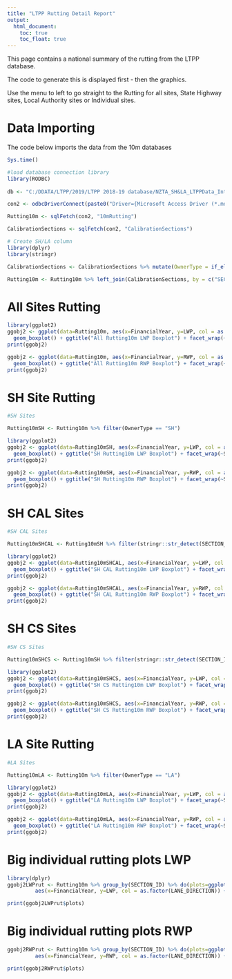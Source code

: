 ---
title: "LTPP Rutting Detail Report"
output:
  html_document:
    toc: true
    toc_float: true
---
This page contains a national summary of the rutting  from the LTPP database.  

The code to generate this is displayed first - then the graphics.  
  
Use the menu to left to go straight to the Rutting for all sites, State Highway sites, Local Authority sites or Individual sites.  

# Data Importing
The code below imports the data from the 10m databases

```{r import data, fig.height=40, fig.width=12, echo=TRUE}

Sys.time()

#load database connection library
library(RODBC)
 
db <- "C:/DDATA/LTPP/2019/LTPP 2018-19 database/NZTA_SH&LA_LTPPData_IntCalib_1Jul2001-30Jun2019.mdb"

con2 <- odbcDriverConnect(paste0("Driver={Microsoft Access Driver (*.mdb, *.accdb)}; DBQ=", db))

Rutting10m <- sqlFetch(con2, "10mRutting")

CalibrationSections <- sqlFetch(con2, "CalibrationSections")

# Create SH/LA column
library(dplyr)
library(stringr)

CalibrationSections <- CalibrationSections %>% mutate(OwnerType = if_else((str_detect(CAL_SECTION_ID, "CAL")|str_detect(CAL_SECTION_ID, "CS")), "SH", "LA"))

Rutting10m <- Rutting10m %>% left_join(CalibrationSections, by = c("SECTION_ID"="CAL_SECTION_ID"))
```


# All Sites Rutting

```{r plot Rutting10m on A3, fig.height=40, fig.width=12, echo=TRUE}

library(ggplot2)
ggobj2 <- ggplot(data=Rutting10m, aes(x=FinancialYear, y=LWP, col = as.factor(LANE_DIRECTION))) +
  geom_boxplot() + ggtitle("All Rutting10m LWP Boxplot") + facet_wrap(~SECTION_ID, ncol =5) + ylab("LWP Rutting (mm)") + xlab("Financial Year") + theme(axis.text.x=element_text(angle=90,hjust=1,vjust=0.5)) + labs(col = "I/D")
print(ggobj2)

ggobj2 <- ggplot(data=Rutting10m, aes(x=FinancialYear, y=RWP, col = as.factor(LANE_DIRECTION))) +
  geom_boxplot() + ggtitle("All Rutting10m RWP Boxplot") + facet_wrap(~SECTION_ID, ncol =5) + ylab("RWP Rutting (mm)") + xlab("Financial Year") + theme(axis.text.x=element_text(angle=90,hjust=1,vjust=0.5)) + labs(col = "I/D")
print(ggobj2)
```

# SH Site Rutting

```{r plot Rutting10m SH Site on A3, fig.height=40, fig.width=12, echo=TRUE}

#SH Sites

Rutting10mSH <- Rutting10m %>% filter(OwnerType == "SH")

library(ggplot2)
ggobj2 <- ggplot(data=Rutting10mSH, aes(x=FinancialYear, y=LWP, col = as.factor(LANE_DIRECTION))) +
  geom_boxplot() + ggtitle("SH Rutting10m LWP Boxplot") + facet_wrap(~SECTION_ID, ncol =5) + ylab("LWP Rutting (mm)") + xlab("Financial Year") + theme(axis.text.x=element_text(angle=90,hjust=1,vjust=0.5)) + labs(col = "I/D")
print(ggobj2)

ggobj2 <- ggplot(data=Rutting10mSH, aes(x=FinancialYear, y=RWP, col = as.factor(LANE_DIRECTION))) +
  geom_boxplot() + ggtitle("SH Rutting10m RWP Boxplot") + facet_wrap(~SECTION_ID, ncol =5)  + ylab("RWP Rutting (mm)") + xlab("Financial Year") + theme(axis.text.x=element_text(angle=90,hjust=1,vjust=0.5)) + labs(col = "I/D")
print(ggobj2)
```

# SH CAL Sites

```{r plot Rutting10m SH CAL Site on A3, fig.height=20, fig.width=12, echo=TRUE}

#SH CAL Sites

Rutting10mSHCAL <- Rutting10mSH %>% filter(stringr::str_detect(SECTION_ID, "CAL"))

library(ggplot2)
ggobj2 <- ggplot(data=Rutting10mSHCAL, aes(x=FinancialYear, y=LWP, col = as.factor(LANE_DIRECTION))) +
  geom_boxplot() + ggtitle("SH CAL Rutting10m LWP Boxplot") + facet_wrap(~SECTION_ID, ncol =5) + ylab("LWP Rutting (mm)") + xlab("Financial Year") + theme(axis.text.x=element_text(angle=90,hjust=1,vjust=0.5)) + labs(col = "I/D")
print(ggobj2)

ggobj2 <- ggplot(data=Rutting10mSHCAL, aes(x=FinancialYear, y=RWP, col = as.factor(LANE_DIRECTION))) +
  geom_boxplot() + ggtitle("SH CAL Rutting10m RWP Boxplot") + facet_wrap(~SECTION_ID, ncol =5)  + ylab("RWP Rutting (mm)") + xlab("Financial Year") + theme(axis.text.x=element_text(angle=90,hjust=1,vjust=0.5)) + labs(col = "I/D")
print(ggobj2)

```

# SH CS Sites

```{r plot Rutting10m SH CS Site on A3, fig.height=20, fig.width=12, echo=TRUE}

#SH CS Sites

Rutting10mSHCS <- Rutting10mSH %>% filter(stringr::str_detect(SECTION_ID, "CS"))

library(ggplot2)
ggobj2 <- ggplot(data=Rutting10mSHCS, aes(x=FinancialYear, y=LWP, col = as.factor(LANE_DIRECTION))) +
  geom_boxplot() + ggtitle("SH CS Rutting10m LWP Boxplot") + facet_wrap(~SECTION_ID, ncol =5) + ylab("LWP Rutting (mm)") + xlab("Financial Year") + theme(axis.text.x=element_text(angle=90,hjust=1,vjust=0.5)) + labs(col = "I/D")
print(ggobj2)

ggobj2 <- ggplot(data=Rutting10mSHCS, aes(x=FinancialYear, y=RWP, col = as.factor(LANE_DIRECTION))) +
  geom_boxplot() + ggtitle("SH CS Rutting10m RWP Boxplot") + facet_wrap(~SECTION_ID, ncol =5)  + ylab("RWP Rutting (mm)") + xlab("Financial Year") + theme(axis.text.x=element_text(angle=90,hjust=1,vjust=0.5)) + labs(col = "I/D")
print(ggobj2)

```

# LA Site Rutting

```{r plot Rutting10m LA Site on A3, fig.height=20, fig.width=12, echo=TRUE}

#LA Sites

Rutting10mLA <- Rutting10m %>% filter(OwnerType == "LA")

library(ggplot2)
ggobj2 <- ggplot(data=Rutting10mLA, aes(x=FinancialYear, y=LWP, col = as.factor(LANE_DIRECTION))) +
  geom_boxplot() + ggtitle("LA Rutting10m LWP Boxplot") + facet_wrap(~SECTION_ID, ncol =5) + ylab("LWP Rutting (mm)") + xlab("Financial Year") + theme(axis.text.x=element_text(angle=90,hjust=1,vjust=0.5)) + labs(col = "I/D")
print(ggobj2)

ggobj2 <- ggplot(data=Rutting10mLA, aes(x=FinancialYear, y=RWP, col = as.factor(LANE_DIRECTION))) +
  geom_boxplot() + ggtitle("LA Rutting10m RWP Boxplot") + facet_wrap(~SECTION_ID, ncol =5)  + ylab("RWP Rutting (mm)") + xlab("Financial Year") + theme(axis.text.x=element_text(angle=90,hjust=1,vjust=0.5)) + labs(col = "I/D")
print(ggobj2)

```

# Big individual rutting plots LWP

```{r plot Rutting10m Big individual rutting plots LWP on A3, fig.height=12, fig.width=20, echo=TRUE}

library(dplyr)
ggobj2LWPrut <- Rutting10m %>% group_by(SECTION_ID) %>% do(plots=ggplot(data=.) +
         aes(x=FinancialYear, y=LWP, col = as.factor(LANE_DIRECTION)) +  geom_boxplot() + labs(col = "I/D") + ggtitle("LWP Rut", subtitle = .$SECTION_ID)) + ylab("LWP Rutting (mm)") + xlab("Financial Year")  

print(ggobj2LWPrut$plots)
```

# Big individual rutting plots RWP

```{r plot Rutting10m Big individual rutting plots RWP on A3, fig.height=12, fig.width=20, echo=TRUE}

ggobj2RWPrut <- Rutting10m %>% group_by(SECTION_ID) %>% do(plots=ggplot(data=.) +
         aes(x=FinancialYear, y=RWP, col = as.factor(LANE_DIRECTION)) +  geom_boxplot() + labs(col = "I/D") + ggtitle("RWP Rut", subtitle = .$SECTION_ID)) + ylab("RWP Rutting (mm)") + xlab("Financial Year") 

print(ggobj2RWPrut$plots)

```
